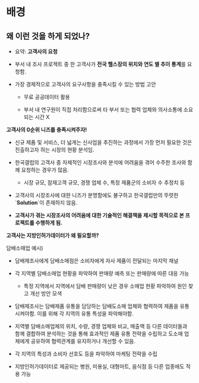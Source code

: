 # 배경

## 왜 이런 것을 하게 되었나?

-   요약: **고객사의 요청**

-   부서 내 조사 프로젝트 중 한 고객사가 **전국 헬스장의 위치와 연도 별 추이 통계**를 요청함.

-   가장 경제적으로 고객사의 요구사항을 충족시킬 수 있는 방법 고안

    -   무료 공공데이터 활용

    -   부서 내 연구원이 직접 처리함으로써 타 부서 또는 협력 업체와 의사소통에 소요되는 시간 X

**고객사의 0순위 니즈를 충족시켜주자!**

-   신규 제품 및 서비스, 더 넓게는 신사업을 추진하는 과정에서 가장 먼저 필요한 것은 진출하고자 하는 시장의 현황 분석임.

-   한국갤럽의 고객사 중 자체적인 시장조사와 분석에 어려움을 겪어 수주한 조사와 함께 요청하는 경우가 많음.

    -   시장 규모, 잠재고객 규모, 경쟁 업체 수, 특정 제품군의 소비자 수 추정치 등

-   고객사의 시장조사에 대한 니즈가 분명함에도 불구하고 한국갤럽만의 뚜렷한 \`**Solution**\`이 존재하지 않음.

-   **고객사가 겪는 시장조사의 어려움에 대한 기술적인 해결책을 제시할 목적으로 본 프로젝트를 수행하게 됨.**

**고객사는 지방인허가데이터가 왜 필요할까?**

담배소매업 예시)

-   담배제조사에게 담배소매점은 소비자에게 자사 제품이 전달되는 마지막 채널

-   각 지역별 담배소매업 현황을 파악하여 판매량 예측 또는 판매량에 따른 대응 가능

    -   특정 지역에서 지역에서 담배 판매량이 낮은 경우 소매업 현황 파악하여 원인 찾고 개선 방안 모색

-   담배제조사는 담배제품 유통을 담당하는 담배도소매 업체와 협력하여 제품을 유통시켜야함. 이를 위해 각 지역의 유통 특성을 파악해야함.

-   지역별 담배소매업체의 위치, 수량, 경쟁 업체와 비교, 매출액 등 다른 데이터들과 함께 결합하여 분석하는 것을 통해 효과적인 제품 유통 전략을 수립하고 도소매 업체에게 공유하여 협력관계를 유지하거나 개선할 수 있음.

-   각 지역의 특성과 소비자 선호도 등을 파악하여 마케팅 전략을 수립

-   지방인허가데이터로 제공되는 병원, 미용실, 대형마트, 음식점 등 다른 업종에도 적용 가능
